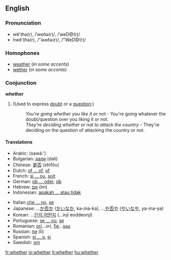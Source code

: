 ==English==

{{rank|during|several|either|338|whether|city|held|help}}

===Pronunciation===
*wĕ'<i>th</i>ə(r), /ˈweðə(r)/, /ˈweD@(r)/
*hwĕ'<i>th</i>ə(r), /"ʍeðə(r)/, /"WeD@(r)/

===Homophones===
*[[weather]] (''in some accents'')
*[[wether]] (''in some accents'')

===Conjunction===
'''whether'''
# (Used to express [[doubt]] or a [[question]]:)
#:''You're going whether you like it or not'' - You're going whatever the doubt/question over you liking it or not.
#:''They're deciding whether or not to attack the country'' - They're deciding on the question of attacking the country or not.

====Translations====
{{top}}
*Arabic: {{ARchar|[[سواء]]}} (sawá:’)
*Bulgarian: [[дали]] (dali)
*Chinese: [[是否]] (shìfǒu)
*Dutch: [[of ... of]], [[of#Dutch|of]]
*French: [[si ... ou]], [[soit]]
*German: [[ob ... oder]], [[ob]]
*Hebrew: [[אם]] (im)
*Indonesian: [[apakah ... atau tidak]]
{{mid}}
*Italian [[che ... no]], [[se#Italian|se]]
*Japanese: ...[[か否か]] ([[かいなか]], ka-ina-ka), ...[[や否や]] ([[やいなや]], ya-ina-ya)
*Korean: ...[[인지 어떤지]] (...inji eoddeonji)
*Portuguese: [[se ... ou]], [[se#Portuguese|se]]
*Romanian: [[ori]]...ori, [[fie]]...[[sau]]
*Russian: [[ли]] (li)
*Spanish: [[si ... o]], [[si#Spanish|si]]
*Swedish: [[om]]
{{bottom}}

[[fr:whether]]
[[io:whether]]
[[it:whether]]
[[hu:whether]]